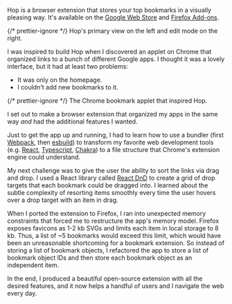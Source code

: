 
Hop is a browser extension that stores your top bookmarks in a visually pleasing
way. It's available on the [Google Web
Store](https://chrome.google.com/webstore/detail/hop/djdlkcbfbdebfaoakhnoienanaakgccd)
and [Firefox Add-ons](https://addons.mozilla.org/en-US/firefox/addon/hop).

<div className="not-prose flex items-center justify-center">
   <CaptionedImage
      src={HopComposite}
      alt="Hop's primary view on the left and edit mode on the right."
      priority
   >
      {/* prettier-ignore */}
      <CaptionText>Hop's primary view on the left and edit mode on the right.</CaptionText>
   </CaptionedImage>
</div>

I was inspired to build Hop when I discovered an applet on Chrome that organized
links to a bunch of different Google apps. I thought it was a lovely interface, but
it had at least two problems:

- It was only on the homepage.
- I couldn't add new bookmarks to it.

<div className="not-prose mt-6 flex items-center justify-center">
   <CaptionedImage
      src={ChromeApplet}
      alt="The Chrome bookmark applet that inspired Hop."
   >
      {/* prettier-ignore */}
      <CaptionText>The Chrome bookmark applet that inspired Hop.</CaptionText>
   </CaptionedImage>
</div>

I set out to make a browser extension that organized my apps in the same way _and_
had the additional features I wanted.

Just to get the app up and running, I had to learn how to use a bundler (first
[Webpack](https://webpack.js.org), then [esbuild](https://esbuild.github.io)) to
transform my favorite web development tools (e.g. [React](https://react.dev),
[Typescript](https://www.typescriptlang.org), [Chakra](https://chakra-ui.com))
to a file structure that Chrome's extension engine could understand.

My next challenge was to give the user the ability to sort the links via drag and
drop. I used a React library called [React DnD](https://react-dnd.github.io/react-dnd/about)
to create a grid of drop targets that each bookmark could be dragged into. I learned
about the subtle complexity of resorting items smoothly every time the user hovers
over a drop target with an item in drag.

When I ported the extension to Firefox, I ran into unexpected memory constraints
that forced me to restructure the app's memory model. Firefox exposes favicons as
1-2 kb SVGs and limits each item in local storage to 8 kb. Thus, a list of ~5 bookmarks
would exceed this limit, which would have been an unreasonable shortcoming for a
bookmark extension. So instead of storing a list of bookmark objects, I refactored
the app to store a list of bookmark object IDs and then store each bookmark object
as an independent item.

In the end, I produced a beautiful open-source extension with all the desired features,
and it now helps a handful of users and I navigate the web every day.
